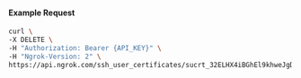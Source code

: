 
#### Example Request

```bash
curl \
-X DELETE \
-H "Authorization: Bearer {API_KEY}" \
-H "Ngrok-Version: 2" \
https://api.ngrok.com/ssh_user_certificates/sucrt_32ELHX4iBGhEl9khweJgDdTimqC
```
